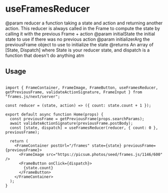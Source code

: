 # useFramesReducer

@param reducer a function taking a state and action and returning another action. This reducer is always called in the Frame to compute the state by calling it with the previous Frame + action
@param initialState the initial state to use if there was no previous action
@param initializerArg the previousFrame object to use to initialize the state
@returns An array of [State, Dispatch] where State is your reducer state, and dispatch is a function that doesn't do anything atm

## Usage

```tsx [./app/page.tsx]

import { FrameContainer, FrameImage, FrameButton, useFramesReducer, getPreviousFrame, validateActionSignature, FrameInput } from "frames.js/next/server";

const reducer = (state, action) => ({ count: state.count + 1 });

export default async function Home(props) {
  const previousFrame = getPreviousFrame(props.searchParams);
  await validateActionSignature(previousFrame.postBody);
  const [state, dispatch] = useFramesReducer(reducer, { count: 0 }, previousFrame);

  return (
    <FrameContainer postUrl="/frames" state={state} previousFrame={previousFrame}>
      <FrameImage src="https://picsum.photos/seed/frames.js/1146/600" />
      <FrameButton onClick={dispatch}>
        {state.count}
      </FrameButton>
    </FrameContainer>
  );
}

```